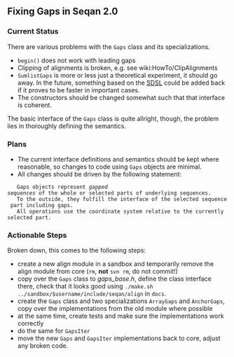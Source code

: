 
== Fixing Gaps in Seqan 2.0 ==

=== Current Status ===

There are various problems with the <tt>Gaps</tt> class and its specializations.

*<tt>begin()</tt> does not work with leading gaps
*Clipping of alignments is broken, e.g. see wiki:HowTo/ClipAlignments
*<tt>SumlistGaps</tt> is more or less just a theoretical experiment, it should go away. In the future, something based on the [http://www.uni-ulm.de/en/in/institute-of-theoretical-computer-science/research/sdsl.html SDSL] could be added back if it proves to be faster in important cases.
*The constructors should be changed somewhat such that that interface is coherent.

The basic interface of the <tt>Gaps</tt> class is quite allright, though, the problem lies in thoroughly defining the semantics.

=== Plans ===

*The current interface definitions and semantics should be kept where reasonable, so changes to code using <tt>Gaps</tt> objects are minimal.
*All changes should be driven by the following statement:

    Gaps objects represent ''gapped sequences'' of the whole or selected parts of underlying sequences.
    To the outside, they fulfill the interface of the selected sequence part including gaps.
    All operations use the coordinate system relative to the currently selected part.

=== Actionable Steps ===

Broken down, this comes to the following steps:

*create a new align module in a sandbox and temporarily remove the align module from core (<tt>rm</tt>, '''not''' <tt>svn rm</tt>, do not commit!)
*copy over the <tt>Gaps</tt> class to ''gaps_base.h'', define the class interface there, check that it looks good using <tt>./make.sh ../sandbox/$username/include/seqan/align</tt> in <tt>docs</tt>.
*create the <tt>Gaps</tt> class and two specializations <tt>ArrayGaps</tt> and <tt>AnchorGaps</tt>, copy over the implementations from the old module where possible
*at the same time, create tests and make sure the implementations work correctly
*do the same for <tt>GapsIter</tt>
*move the new <tt>Gaps</tt> and <tt>GapsIter</tt> implementations back to core, adjust any broken code.



{{TracNotice|{{PAGENAME}}}}